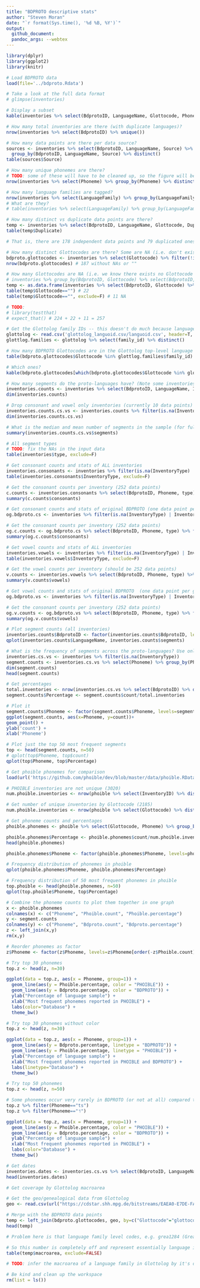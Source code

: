 ```yaml
---
title: "BDPROTO descriptive stats"
author: "Steven Moran"
date: "`r format(Sys.time(), '%d %B, %Y')`"
output:
  github_document:
  pandoc_args: --webtex
---
```

  
```r
library(dplyr)
library(ggplot2)
library(knitr)
```

```r
# Load BDPROTO data
load(file='../bdproto.Rdata')

# Take a look at the full data format
# glimpse(inventories)
```

```r
# Display a subset
kable(inventories %>% select(BdprotoID, LanguageName, Glottocode, Phoneme, LanguageFamily, TimeDepthYBP) %>% arrange(BdprotoID)) %>% head()
```

```r
# How many total inventories are there (with duplicate languages)?
nrow(inventories %>% select(BdprotoID) %>% unique())
```

```r
# How many data points are there per data source?
sources <- inventories %>% select(BdprotoID, LanguageName, Source) %>% 
  group_by(BdprotoID, LanguageName, Source) %>% distinct()
table(sources$Source)
```

```r
# How many unique phonemes are there?
# TODO: some of these will have to be cleaned up, so the figure will be lower.
nrow(inventories %>% select(Phoneme) %>% group_by(Phoneme) %>% distinct())
```

```r
# How many language families are tagged?
nrow(inventories %>% select(LanguageFamily) %>% group_by(LanguageFamily) %>% distinct())
# What are they?
# table(inventories %>% select(LanguageFamily) %>% group_by(LanguageFamily) %>% distinct())
```

```r
# How many distinct vs duplicate data points are there?
temp <- inventories %>% select(BdprotoID, LanguageName, Glottocode, Duplicate) %>% unique() %>% arrange(LanguageName)
table(temp$Duplicate)

# That is, there are 178 independent data points and 79 duplicated ones. Through manual inspection, we identified 3 sets of duplicates (9 data points), and the rest are doubles. This means: 70/2=25 + 3 + 178 == **206 unique language data points**.
```

```r
# How many distinct Glottocodes are there? Some are NA (i.e. don't exist, e.g. Altaic) and others have not yet been identified.
bdproto.glottocodes <- inventories %>% select(Glottocode) %>% filter(!is.na(Glottocode)) %>% unique()
nrow(bdproto.glottocodes) # 187 without NAs or ""
```

```r
# How many Glottocodes are NA (i.e. we know there exists no Glottocode at the moment)?
# inventories %>% group_by(BdprotoID, Glottocode) %>% select(BdprotoID, Glottocode) %>% distinct() %>% filter(n()<1)
temp <- as.data.frame(inventories %>% select(BdprotoID, Glottocode) %>% distinct())
table(temp$Glottocode=="") # 22
table(temp$Glottocode=="", exclude=F) # 11 NA

# TODO:
# library(testthat)
# expect_that() # 224 + 22 + 11 = 257
```

```r
# Get the Glottolog family IDs -- this doesn't do much because language families don't have latitude, longitude, area, etc.
glottolog <- read.csv('glottolog_languoid.csv/languoid.csv', header=T, stringsAsFactors = F)
glottlog.families <- glottolog %>% select(family_id) %>% distinct()
```

```r
# How many BDPROTO Glottocodes are in the Glottolog top-level language family trees?
table(bdproto.glottocodes$Glottocode %in% glottlog.families$family_id)

# Which ones?
kable(bdproto.glottocodes[which(bdproto.glottocodes$Glottocode %in% glottlog.families$family_id), ])
```


```r
# How many segments do the proto-languages have? (Note some inventories only have consonant or vowel inventories specified, so we filter by the `InventoryType` field.)
inventories.counts <- inventories %>% select(BdprotoID, LanguageName, InventoryType) %>% group_by(BdprotoID, LanguageName, InventoryType) %>% summarize(segments=n()) %>% arrange(segments)
dim(inventories.counts)
```

```r
# Drop consonant and vowel only inventories (currently 10 data points)
inventories.counts.cs.vs <- inventories.counts %>% filter(is.na(InventoryType))
dim(inventories.counts.cs.vs)
```

```r
# What is the median and mean number of segments in the sample (for full consonant and vowel inventories)?
summary(inventories.counts.cs.vs$segments)
```

```r
# All segment types
# TODO: fix the NAs in the input data
table(inventories$type, exclude=F)
```

```r
# Get consonant counts and stats of ALL inventories
inventories.consonants <- inventories %>% filter(is.na(InventoryType) | InventoryType=="consonants") %>% filter(Source!="ANE") 
table(inventories.consonants$InventoryType, exclude=F)
```

```r
# Get the consonant counts per inventory (252 data points)
c.counts <- inventories.consonants %>% select(BdprotoID, Phoneme, type) %>% filter(type=="C") %>%  group_by(BdprotoID) %>% summarize(consonants = n())
summary(c.counts$consonants)
```

```r
# Get consonant counts and stats of original BDPROTO (one data point per genealogical unit)
og.bdproto.cs <- inventories %>% filter(is.na(InventoryType) | InventoryType=="consonants") %>% filter(Source=="BDPROTO")

# Get the consonant counts per inventory (252 data points)
og.c.counts <- og.bdproto.cs %>% select(BdprotoID, Phoneme, type) %>% filter(type=="C") %>% group_by(BdprotoID) %>% summarize(consonants = n())
summary(og.c.counts$consonants)
```

```r
# Get vowel counts and stats of ALL inventories
inventories.vowels <- inventories %>% filter(is.na(InventoryType) | InventoryType=="vowels") %>% filter(Source!="ANE")
table(inventories.vowels$InventoryType, exclude=F)

# Get the vowel counts per inventory (should be 252 data points)
v.counts <- inventories.vowels %>% select(BdprotoID, Phoneme, type) %>% filter(type=="V") %>% group_by(BdprotoID) %>% summarize(vowels = n())
summary(v.counts$vowels)
```

```r
# Get vowel counts and stats of original BDPROTO  (one data point per genealogical unit)
og.bdproto.vs <- inventories %>% filter(is.na(InventoryType) | InventoryType=="vowels") %>% filter(Source=="BDPROTO")

# Get the consonant counts per inventory (252 data points)
og.v.counts <- og.bdproto.vs %>% select(BdprotoID, Phoneme, type) %>% filter(type=="V") %>% group_by(BdprotoID) %>% summarize(vowels = n())
summary(og.v.counts$vowels)
```

```r
# Plot segment counts (all inventories)
inventories.counts$BdprotoID <- factor(inventories.counts$BdprotoID, levels=inventories.counts$BdprotoID[order(-inventories.counts$segments)])
qplot(inventories.counts$LanguageName, inventories.counts$segments)
```


```r
# What is the frequency of segments across the proto-languages? Use only inventories that have both consonant and vowel descriptions.
inventories.cs.vs <- inventories %>% filter(is.na(InventoryType))
segment.counts <- inventories.cs.vs %>% select(Phoneme) %>% group_by(Phoneme) %>% summarize(count=n()) %>% arrange(desc(count)) %>% filter(!is.na(Phoneme))
dim(segment.counts)
head(segment.counts)

# Get percentages
total.inventories <- nrow(inventories.cs.vs %>% select(BdprotoID) %>% distinct())
segment.counts$Percentage <- segment.counts$count/total.inventories

# Plot it
segment.counts$Phoneme <- factor(segment.counts$Phoneme, levels=segment.counts$Phoneme[order(-segment.counts$count)])
ggplot(segment.counts, aes(x=Phoneme, y=count))+
geom_point() + 
ylab('count') +
xlab('Phoneme')
```

```r
# Plot just the top 50 most frequent segments
top <- head(segment.counts, n=50)
# qplot(top$Phoneme, top$count)
qplot(top$Phoneme, top$Percentage)
```

```r
# Get phoible phonemes for comparison
load(url('https://github.com/phoible/dev/blob/master/data/phoible.RData?raw=true'))

# PHOIBLE inventories are not unique (3020)
num.phoible.inventories <- nrow(phoible %>% select(InventoryID) %>% distinct())

# Get number of unique inventories by Glottocode (2185)
num.phoible.inventories <- nrow(phoible %>% select(Glottocode) %>% distinct())

# Get phoneme counts and percentages
phoible.phonemes <- phoible %>% select(Glottocode, Phoneme) %>% group_by(Glottocode) %>% distinct() %>% group_by(Phoneme) %>% summarize(count=n()) %>% arrange(desc(count))

phoible.phonemes$Percentage <- phoible.phonemes$count/num.phoible.inventories
head(phoible.phonemes)

phoible.phonemes$Phoneme <- factor(phoible.phonemes$Phoneme, levels=phoible.phonemes$Phoneme[order(-phoible.phonemes$count)])
```

```r
# Frequency distribution of phonemes in phoible
qplot(phoible.phonemes$Phoneme, phoible.phonemes$Percentage)
```

```r
# Frequency distribution of 50 most frequent phonemes in phoible
top.phoible <- head(phoible.phonemes, n=50)
qplot(top.phoible$Phoneme, top$Percentage)
```

```r
# Combine the phoneme counts to plot them together in one graph
x <- phoible.phonemes
colnames(x) <- c("Phoneme", "Phoible.count", "Phoible.percentage")
y <- segment.counts
colnames(y) <- c("Phoneme", "Bdproto.count", "Bdproto.percentage")
z <- left_join(x,y)
rm(x,y)

# Reorder phonemes as factor
z$Phoneme <- factor(z$Phoneme, levels=z$Phoneme[order(-z$Phoible.count)])
```

```r
# Try top 30 phonemes
top.z <- head(z, n=30)

ggplot(data = top.z, aes(x = Phoneme, group=1)) +
  geom_line(aes(y = Phoible.percentage, color = "PHOIBLE")) + 
  geom_line(aes(y = Bdproto.percentage, color = "BDPROTO")) +
  ylab("Percentage of language sample") +
  xlab("Most frequent phonemes reported in PHOIBLE") +
  labs(color="Database") +
  theme_bw()
```

```r
# Try top 30 phonemes without color
top.z <- head(z, n=30)

ggplot(data = top.z, aes(x = Phoneme, group=1)) +
  geom_line(aes(y = Bdproto.percentage, linetype = "BDPROTO")) +
  geom_line(aes(y = Phoible.percentage, linetype = "PHOIBLE")) + 
  ylab("Percentage of language sample") +
  xlab("Most frequent phonemes reported in PHOIBLE and BDPROTO") +
  labs(linetype="Database") +
  theme_bw()
```

```r
# Try top 50 phonemes
top.z <- head(z, n=50)

# Some phonemes occur very rarely in BDPROTO (or not at all) compared to PHOIBLE, e.g. /ts/ occurs at 2.5%. High tone not at all.
top.z %>% filter(Phoneme=="ts")
top.z %>% filter(Phoneme=="˦")

ggplot(data = top.z, aes(x = Phoneme, group=1)) +
  geom_line(aes(y = Phoible.percentage, color = "PHOIBLE")) + 
  geom_line(aes(y = Bdproto.percentage, color = "BDPROTO")) +
  ylab("Percentage of language sample") +
  xlab("Most frequent phonemes reported in PHOIBLE") +
  labs(color="Database") +
  theme_bw()
```

```r
# Get dates
inventories.dates <- inventories.cs.vs %>% select(BdprotoID, LanguageName, LanguageFamily, TimeDepthYBP) %>% group_by(BdprotoID, LanguageName, LanguageFamily, TimeDepthYBP) %>% distinct() %>% arrange(desc(TimeDepthYBP)) %>% filter(TimeDepthYBP < 10001)
head(inventories.dates)
```

```r
# Get coverage by Glottolog macroarea

# Get the geo/genealogical data from Glottolog
geo <- read.csv(url("https://cdstar.shh.mpg.de/bitstreams/EAEA0-E7DE-FA06-8817-0/languages_and_dialects_geo.csv"), stringsAsFactors = FALSE)

# Merge with the BDPROTO data points
temp <- left_join(bdproto.glottocodes, geo, by=c("Glottocode"="glottocode"))
head(temp)

# Problem here is that language family level codes, e.g. grea1284 (Greater Central Philippine), are not associated with macroarea, lat, long, etc.

# So this number is completely off and represent essentially language isolates (which are their own family)
table(temp$macroarea, exclude=FALSE)

# TODO: infer the macroarea of a language family in Glottolog by it's daughter language(s)
```


```r
# Be kind and clean up the workspace
rm(list = ls())
```

<!-- 
########################################################
# Merge results in segments with NA for feature values #
########################################################
inventories %>% dplyr::filter(is.na(consonantal)) %>% select(ID, Name, Glottocode) %>% unique()
missing.segments <- inventories %>% filter(is.na(consonantal)) %>% select(Phoneme) %>% unique()
write.table(missing.segments, "missing-segments.csv", sep="\t", quote = F, row.names = F)

# There are 36 languages that have one or more missing feature vectors.
dim(inventories %>% filter(is.na(consonantal)) %>% select(ID, Name) %>% unique())
no.feature.vectors <- anti_join(inventories, features)
no.feature.vectors <- no.feature.vectors %>% select(ID, Name, Phoneme, Source) %>% arrange(Name) %>% arrange(ID)
nrow(no.feature.vectors) # 91 feature vectors missing (with duplicates)
dim(no.feature.vectors %>% distinct(LanguageName)) # 36 distinct segments
head(no.feature.vectors)
-->